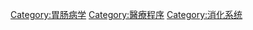 {{Commonscat|Digestive system procedures}}
[[Category:胃肠病学|Category:胃肠病学]]
[[Category:醫療程序|Category:醫療程序]]
[[Category:消化系统|Category:消化系统]]